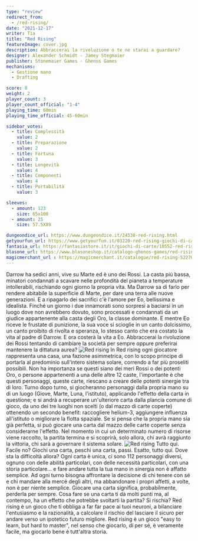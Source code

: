 ```yaml
---
type: "review"
redirect_from:
  - /red-rising/
date: "2021-12-17"
writer: Tia
title: "Red Rising"
featureImage: cover.jpg
description: Abbraccerai la rivoluzione o te ne starai a guardare?
designer: Alexander Schmidt - Jamey Stegmaier
publisher: Stonemaier Games - Ghenos Games
mechanisms:
  - Gestione mano
  - Drafting

score: 8
weight: 2
player_count: 3
player_count_official: "1-4"
playing_time: 60min
playing_time_official: 45-60min

sidebar_votes:
  - title: Complessità
    value: 2
  - title: Preparazione
    value: 2
  - title: Fortuna
    value: 3
  - title: Longevità
    value: 4
  - title: Componenti
    value: 4
  - title: Portabilità
    value: 3

sleeves:
  - amount: 123
    size: 65x100
  - amount: 25
    size: 57.5X89

dungeondice_url: https://www.dungeondice.it/24538-red-rising.html
getyourfun_url: https://www.getyourfun.it/03220-red-rising-giochi-di-carte.html
fantasia_url: https://fantasiastore.it/it/giochi-di-carte/10552-red-rising.html
blasone_url: https://www.blasoneshop.it/catalogo-ghenos-games/red-rising-74-1800
magicmerchant_url : https://magicmerchant.it/catalogue/red-rising-52270/
---
```


<Setting>
  Darrow ha sedici anni, vive su Marte ed è uno dei Rossi. La casta più bassa,
  minatori condannati a scavare nelle profondità del pianeta a temperature
  intollerabili, rischiando ogni giorno la propria vita. Ma Darrow sa di farlo
  per rendere abitabile la superficie di Marte, per dare una terra alle nuove
  generazioni. E a ripagarlo dei sacrifici c'è l'amore per Eo, bellissima e
  idealista. Finché un giorno i due innamorati sono sorpresi a baciarsi in un
  luogo dove non avrebbero dovuto, sono processati e condannati da un giudice
  appartenente alla casta degli Oro, la classe dominante. E mentre Eo riceve le
  frustate di punizione, la sua voce si scioglie in un canto dolcissimo, un
  canto proibito di rivolta e speranza, lo stesso canto che era costato la vita
  al padre di Darrow. E ora costerà la vita a Eo. Abbraccerai la rivoluzione dei
  Rossi tentando di cambiare la società per sempre oppure preferirai mantenere
  la dittatura aurea?
</Setting>

<Spotify playlistId="51HrY0CZVuFIOOLIJZb7T5" />

<img src="./game1.jpg" alt="Red rising" />

<Rules>
  In Red rising ogni giocatore rappresenta una casa, una fazione asimmetrica,
  con lo scopo principe di portarla al predominio sull'intero sistema solare,
  correndo a far più proseliti possibili. Non ha importanza se questi siano dei
  meri Rossi o dei potenti Oro, o persone appartenenti a una delle altre 12
  caste, l'importante è che questi personaggi, queste carte, riescano a creare
  delle potenti sinergie tra di loro. Turno dopo turno, si giocheranno
  personaggi dalla propria mano su di un luogo (Giove, Marte, Luna, l'istituto),
  applicando l'effetto della carta in questione; e si andrà a recuperare
  un'ulteriore carta dalla plancia comune di gioco, da uno dei tre luoghi non
  scelti (o dal mazzo di carte coperte) ottenendo un secondo benefit:
  raccogliere helium-3, aggiungere influenza all'istituto o migliorare la flotta
  spaziale. Se si pensa che la propria mano sia già perfetta, si può giocare una
  carta dal mazzo delle carte coperte senza considerarne l'effetto. Nel momento
  in cui un determinato numero di risorse viene raccolto, la partita termina e
  si scoprirà, solo allora, chi avrà raggiunto la vittoria, chi sarà a governare
  il sistema solare.
</Rules>

<img src="./game2.jpg" alt="Red rising" />

<Feedback>
  Tutto qui. Facile no? Giochi una carta, peschi una carta, passi. Esatto, tutto
  qui. Dove sta la difficoltà allora? Ogni carta è unica, ci sono 112 personaggi
  diversi, ognuno con delle abilità particolari, con delle necessità
  particolari, con una storia particolare... e fare andare tutta la tua mano in
  sinergia non è affatto semplice. Ad ogni turno bisogna affrontare la decisione
  di chi tenere con sé e chi mandare alla mercé degli altri, ma abbandonare i
  propri affetti, a volte, non è per niente semplice. Giocare una carta
  significa, probabilmente, perderla per sempre. Cosa fare se una carta ti dà
  molti punti ma, al contempo, ha un effetto che potrebbe svoltarti la partita?
  Si rischia? Red rising è un gioco che ti obbliga a far far pace ai tuoi
  neuroni, a bilanciare l'entusiasmo e la razionalità, a calcolare il rischio
  del lasciare il sicuro per andare verso un ipotetico futuro migliore. Red
  rising è un gioco "easy to learn, but hard to master", nel senso che giocarlo,
  di per sé, è veramente facile, ma giocarlo bene è tutt'altra storia.
</Feedback>

<Instagram id="CXlISE1gyin" />
